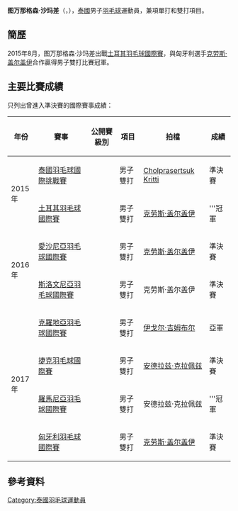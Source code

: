 {{noteTA|G1=Badminton}}
{{Infobox 羽球選手
| playername              = 图万那格森·沙玛差<br/>{{lang|th|สมัชชา โตวรรณเกษม}}<br/><small>({{lang|en|Tovannakasem Samatcha}})</small>
| image                   = 
| size                    = 
| caption                 = 
| birth_name              = 
| date_of_birth           = {{birth_date_and_age|1993|3|11}}
| place_of_birth          = 
| height                  = 
| weight                  = 
| event                   = 男子單打、男子雙打、混合雙打
| country                 = {{THA}}
| years_started           = 
| handedness              = 
| coach                   = 
| highest_ranking         = 第113位（男雙-[[克劳斯·盖尔盖伊|克劳斯]]）
| date_of_highest_ranking = 2013年7月31日 <ref name="ranking">{{en}}[http://bwfcontent.tournamentsoftware.com/ranking/player.aspx?id=12938&player=118007 BWF World Ranking - Ranking of TOVANNAKASEM Samatcha (58753)]</ref>
| current_ranking         = 第403位（男單）<br/>第153位（男雙-[[克劳斯·盖尔盖伊|克劳斯]]）<br/>第1188位（男雙-[[Siwadol_Sookpradit|Sookpradit]]）
| date_of_current_ranking = 2017年2月23日 <ref>{{en}}[http://bwfcontent.tournamentsoftware.com/ranking/category.aspx?id=12938&category=472 BWF World Ranking - BWF世界排名榜 (2/23/2017) - Men's singles]</ref><ref>{{en}}[http://bwfcontent.tournamentsoftware.com/ranking/category.aspx?id=12938&category=474 BWF World Ranking - BWF世界排名榜 (2/23/2017) - Men's doubles]</ref>
| played                  = 19勝–16負（男單）<br/>32勝–30負（男雙）<br/>5勝–4負（混雙）
| titles                  = 
| bwf_profile             = 2403308A-F487-4C5D-A806-6F2EFFDBEE8C
| bwf_id                  = 58753
| updated                 = 2017年2月26日
}}
{{MedalTableTop}}
{{MedalSport | 男子[[羽毛球|羽毛球]]}}
{{MedalCountry | {{THA}}}}
{{MedalBottom}}
'''图万那格森·沙玛差'''（{{lang-en|'''Tovannakasem Samatcha'''}}，{{bd|1993年|3月11日||}}），[[泰國|泰國]]男子[[羽毛球|羽毛球]]運動員，兼項單打和雙打項目。

==簡歷==
2015年8月，图万那格森·沙玛差出戰[[2015年土耳其羽毛球國際賽|土耳其羽毛球國際賽]]，與匈牙利選手[[克劳斯·盖尔盖伊|克劳斯·盖尔盖伊]]合作贏得男子雙打比賽冠軍。

==主要比賽成績==
只列出曾進入準決賽的國際賽事成績：
{| class=wikitable style="text-align:center; font-size:small;" 
!width="50"|年份
!width="190"|賽事
!width="80"|公開賽級別
!width="60"|項目
!width="150"|拍檔
!width="50"|成績
|-
!rowspan="2"|2015年
|[[2015年泰國羽毛球國際挑戰賽|泰國羽毛球國際挑戰賽]]
|{{BWFIC}}
|男子雙打
|[[Cholprasertsuk_Kritti|Cholprasertsuk Kritti]]
|bgcolor="#b8860b"|準決賽
|-
|[[2015年土耳其羽毛球國際賽|土耳其羽毛球國際賽]]
|{{BWFIS}}
|男子雙打
|{{flagicon|HUN}} [[克劳斯·盖尔盖伊|克劳斯·盖尔盖伊]]
|bgcolor="gold"|'''冠軍
|-
!rowspan="2"|2016年
|[[2016年愛沙尼亞羽毛球國際賽|愛沙尼亞羽毛球國際賽]]
|{{BWFIS}}
|男子雙打
|{{flagicon|HUN}} [[克劳斯·盖尔盖伊|克劳斯·盖尔盖伊]]
|bgcolor="#b8860b"|準決賽
|-
|[[2016年斯洛文尼亞羽毛球國際賽|斯洛文尼亞羽毛球國際賽]]
|{{BWFIS}}
|男子雙打
|{{flagicon|HUN}} 克劳斯·盖尔盖伊
|bgcolor="#b8860b"|準決賽
|-
!rowspan="4"|2017年
|[[2017年克羅地亞羽毛球國際賽|克羅地亞羽毛球國際賽]]
|{{BWFFS}}
|男子雙打
|{{flagicon|CRO}} [[伊戈尔·吉姆布尔|伊戈尔·吉姆布尔]]
|bgcolor="silver"|亞軍
|-
|[[2017年捷克羽毛球國際賽|捷克羽毛球國際賽]]
|{{BWFFS}}
|男子雙打
|{{flagicon|SLO}} [[安德拉兹·克拉佩兹|安德拉兹·克拉佩兹]]
|bgcolor="#b8860b"|準決賽
|-
|[[2017年羅馬尼亞羽毛球國際賽|羅馬尼亞羽毛球國際賽]]
|{{BWFFS}}
|男子雙打
|{{flagicon|SLO}} 安德拉兹·克拉佩兹
|bgcolor="gold"|'''冠軍
|-
|[[2017年匈牙利羽毛球國際賽|匈牙利羽毛球國際賽]]
|{{BWFIS}}
|男子雙打
|{{flagicon|HUN}} [[克劳斯·盖尔盖伊|克劳斯·盖尔盖伊]]
|bgcolor="#b8860b"|準決賽
|}
{{BWF賽事級別索引}}

==參考資料==
{{Reflist}}

{{DEFAULTSORT:Samatcha, Tovannakasem}}
[[Category:泰國羽毛球運動員|Category:泰國羽毛球運動員]]